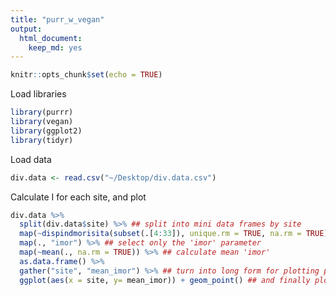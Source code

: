 ```yaml
---
title: "purr_w_vegan"
output: 
  html_document: 
    keep_md: yes
---
```


```r
knitr::opts_chunk$set(echo = TRUE)
```

Load libraries
```r
library(purrr)
library(vegan)
library(ggplot2)
library(tidyr)
```

Load data
```r
div.data <- read.csv("~/Desktop/div.data.csv")
```

Calculate I for each site, and plot
```r
div.data %>%
  split(div.data$site) %>% ## split into mini data frames by site
  map(~dispindmorisita(subset(.[4:33]), unique.rm = TRUE, na.rm = TRUE)) %>% ## apply I function
  map(., "imor") %>% ## select only the 'imor' parameter
  map(~mean(., na.rm = TRUE)) %>% ## calculate mean 'imor'
  as.data.frame() %>%
  gather("site", "mean_imor") %>% ## turn into long form for plotting purposes
  ggplot(aes(x = site, y= mean_imor)) + geom_point() ## and finally plot!
```
